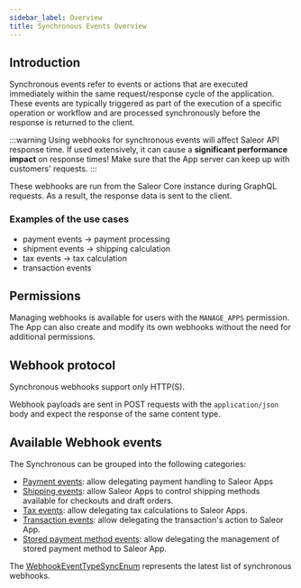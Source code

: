 ```yaml
---
sidebar_label: Overview
title: Synchronous Events Overview
---
```


## Introduction

Synchronous events refer to events or actions that are executed immediately within the same request/response cycle of the application. These events are typically triggered as part of the execution of a specific operation or workflow and are processed synchronously before the response is returned to the client.

:::warning
Using webhooks for synchronous events will affect Saleor API response time. If used extensively, it can cause a **significant performance impact** on response times! Make sure that the App server can keep up with customers' requests.
:::

These webhooks are run from the Saleor Core instance during GraphQL requests. As a result, the response data is sent to the client.

### Examples of the use cases

- payment events -> payment processing
- shipment events -> shipping calculation
- tax events -> tax calculation
- transaction events

## Permissions

Managing webhooks is available for users with the `MANAGE_APPS` permission. The App can also create and modify its own webhooks without the need for additional permissions.

## Webhook protocol

Synchronous webhooks support only HTTP(S).

Webhook payloads are sent in POST requests with the `application/json` body and expect the response of the same content type.

## Available Webhook events

The Synchronous can be grouped into the following categories:

- [Payment events](./payment.mdx): allow delegating payment handling to Saleor Apps
- [Shipping events](./shipping.mdx): allow Saleor Apps to control shipping methods available for checkouts and draft orders.
- [Tax events](./tax.mdx): allow delegating tax calculations to Saleor Apps.
- [Transaction events](./transaction.mdx): allow delegating the transaction's action to Saleor App.
- [Stored payment method events](./stored-payment-method.mdx): allow delegating the management of stored payment method to Saleor App.

The [WebhookEventTypeSyncEnum](../../../../api-reference/webhooks/enums/webhook-event-type-sync-enum#values) represents the latest list of synchronous webhooks.
